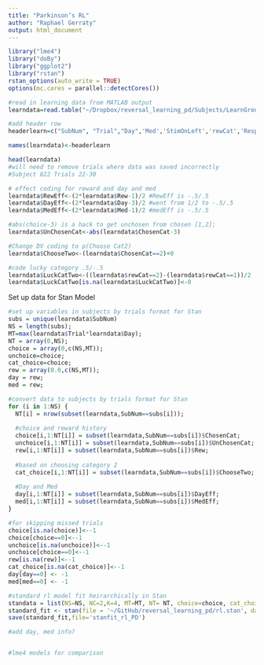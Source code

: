 ```yaml
---
title: "Parkinson’s RL"
author: "Raphael Gerraty"
output: html_document
---
```



```r
library("lme4")
library("doBy")
library("ggplot2")
library("rstan")
rstan_options(auto_write = TRUE)
options(mc.cores = parallel::detectCores())

#read in learning data from MATLAB output
learndata=read.table("~/Dropbox/reversal_learning_pd/Subjects/LearnGroup_newest.txt", header=FALSE, sep="")

#add header row 
headerlearn=c("SubNum", "Trial","Day",'Med','StimOnLeft','rewCat','Resp','RewProb','Rew','Optimal','ChosenCat','Old','RT', 'Bin')

names(learndata)<-headerlearn

head(learndata)
#will need to remove trials where data was saved incorrectly
#Subject 822 Trials 22-30

# effect coding for reward and day and med
learndata$RewEff<-(2*learndata$Rew-1)/2 #RewEff is -.5/.5 
learndata$DayEff<-(2*learndata$Day-3)/2 #went from 1/2 to -.5/.5 
learndata$MedEff<-(2*learndata$Med-1)/2 #medEff is -.5/.5 

#abs(choice-3) is a hack to get unchosen from chosen [1,2];
learndata$UnChosenCat<-abs(learndata$ChosenCat-3)

#Change DV coding to p(Choose Cat2)
learndata$ChooseTwo<-(learndata$ChosenCat==2)+0

#code lucky category .5/-.5
learndata$LuckCatTwo<-((learndata$rewCat==2)-(learndata$rewCat==1))/2
learndata$LuckCatTwo[is.na(learndata$LuckCatTwo)]<-0
```

Set up data for Stan Model

```r
#set up variables in subjects by trials format for Stan
subs = unique(learndata$SubNum)
NS = length(subs);
MT=max(learndata$Trial*learndata$Day);
NT = array(0,NS);
choice = array(0,c(NS,MT));
unchoice=choice;
cat_choice=choice;
rew = array(0.0,c(NS,MT));
day = rew;
med = rew;

#convert data to subjects by trials format for Stan
for (i in 1:NS) {
  NT[i] = nrow(subset(learndata,SubNum==subs[i]));
  
  #choice and reward history
  choice[i,1:NT[i]] = subset(learndata,SubNum==subs[i])$ChosenCat;
  unchoice[i,1:NT[i]] = subset(learndata,SubNum==subs[i])$UnChosenCat;
  rew[i,1:NT[i]] = subset(learndata,SubNum==subs[i])$Rew;
  
  #based on choosing category 2
  cat_choice[i,1:NT[i]] = subset(learndata,SubNum==subs[i])$ChooseTwo;
  
  #Day and Med
  day[i,1:NT[i]] = subset(learndata,SubNum==subs[i])$DayEff;
  med[i,1:NT[i]] = subset(learndata,SubNum==subs[i])$MedEff;
}

#for skipping missed trials
choice[is.na(choice)]<--1
choice[choice==0]<--1
unchoice[is.na(unchoice)]<--1
unchoice[choice==0]<--1
rew[is.na(rew)]<--1
cat_choice[is.na(cat_choice)]<--1
day[day==0] <- -1
med[med==0] <- -1

#standard rl model fit heirarchically in Stan
standata = list(NS=NS, NC=2,K=4, MT=MT, NT= NT, choice=choice, cat_choice=cat_choice, rew=rew, day=day,med=med )
standard_fit <- stan(file = '~/GitHub/reversal_learning_pd/rl.stan', data = standard_standata, iter = 1250, warmup = 50, chains = 4)
save(standard_fit,file='stanfit_rl_PD')

#add day, med info?


#lme4 models for comparison

```

